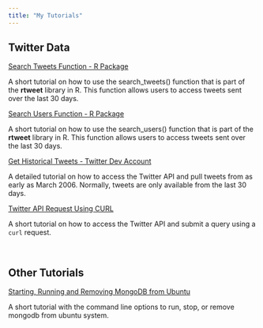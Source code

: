 ```yaml
---
title: "My Tutorials"
---
```


## Twitter Data {.main-heading}  

<section class="project_Table">
[Search Tweets Function - R Package ](./mytutorials/basic_rtweet_tutorial.html){target="_blank"}  
<p class="description">
A short tutorial on how to use the search_tweets() function that is part of the **rtweet** library in R. This function allows users to access tweets sent over the last 30 days. 
</p>
[Search Users Function - R Package](./mytutorials/search_users.html){target="_blank"}  
<p class="description">
A short tutorial on how to use the search_users() function that is part of the **rtweet** library in R. This function allows users to access tweets sent over the last 30 days. 
</p>  
[Get Historical Tweets - Twitter Dev Account](./mytutorials/twitterHistoricalTweets.html){target="_blank"}  
<p class="description">
A detailed tutorial on how to access the Twitter API and pull tweets from as early as March 2006. Normally, tweets are only available from the last 30 days.
</p>  

[Twitter API Request Using CURL ](./mytutorials/twitter_curl_query.html){target="_blank"}  
<p class="description">
A short tutorial on how to access the Twitter API and submit a query using a `curl` request. 
</p>  
</section>   \

## Other Tutorials {.main-heading}
<section class="project_Table">   
[Starting, Running and Removing MongoDB from Ubuntu ](./mytutorials/run_mongodb.html){target="_blank"}   
<p class="description">
A short tutorial with the command line options to run, stop, or remove mongodb from ubuntu system.  
</p>   
</section>


